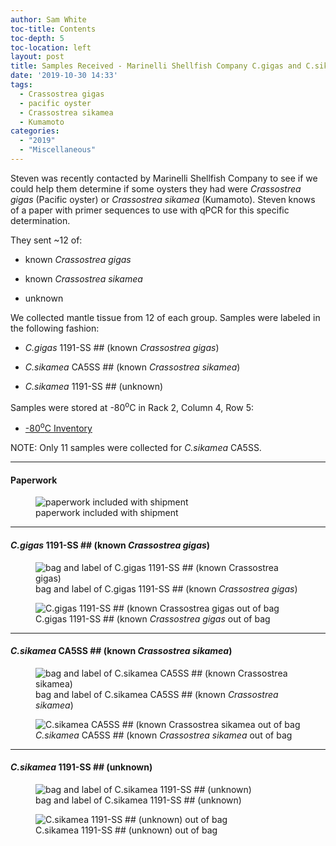 ```yaml
---
author: Sam White
toc-title: Contents
toc-depth: 5
toc-location: left
layout: post
title: Samples Received - Marinelli Shellfish Company C.gigas and C.sikamea Oysters
date: '2019-10-30 14:33'
tags:
  - Crassostrea gigas
  - pacific oyster
  - Crassostrea sikamea
  - Kumamoto
categories:
  - "2019"
  - "Miscellaneous"
---
```

Steven was recently contacted by Marinelli Shellfish Company to see if we could help them determine if some oysters they had were _Crassostrea gigas_ (Pacific oyster) or _Crassostrea sikamea_ (Kumamoto). Steven knows of a paper with primer sequences to use with qPCR for this specific determination.

They sent ~12 of:

- known _Crassostrea gigas_

- known _Crassostrea sikamea_

- unknown

We collected mantle tissue from 12 of each group. Samples were labeled in the following fashion:

- _C.gigas_ 1191-SS ## (known _Crassostrea gigas_)

- _C.sikamea_ CA5SS ## (known _Crassostrea sikamea_)

- _C.sikamea_ 1191-SS ## (unknown)


 Samples were stored at -80<sup>o</sup>C in Rack 2, Column 4, Row 5:

- [-80<sup>o</sup>C Inventory](http://b.link/srlab-80C)

NOTE: Only 11 samples were collected for _C.sikamea_ CA5SS.


---

#### Paperwork

![paperwork included with shipment](https://github.com/RobertsLab/sams-notebook/blob/master/images/20191030_marinelli_shellfish-01.jpg?raw=true)

---

#### _C.gigas_ 1191-SS ## (known _Crassostrea gigas_)

![bag and label of C.gigas 1191-SS ## (known _Crassostrea gigas_)](https://github.com/RobertsLab/sams-notebook/blob/master/images/20191030_marinelli_shellfish-02.jpg?raw=true)

![C.gigas 1191-SS ## (known _Crassostrea gigas_ out of bag](https://github.com/RobertsLab/sams-notebook/blob/master/images/20191030_marinelli_shellfish-06.jpg?raw=true)

---

#### _C.sikamea_ CA5SS ## (known _Crassostrea sikamea_)

![bag and label of C.sikamea CA5SS ## (known _Crassostrea sikamea_)](https://github.com/RobertsLab/sams-notebook/blob/master/images/20191030_marinelli_shellfish-03.jpg?raw=true)

![_C.sikamea_ CA5SS ## (known _Crassostrea sikamea_ out of bag](https://github.com/RobertsLab/sams-notebook/blob/master/images/20191030_marinelli_shellfish-07.jpg?raw=true)

---

#### _C.sikamea_ 1191-SS ## (unknown)


![bag and label of C.sikamea 1191-SS ## (unknown)](https://github.com/RobertsLab/sams-notebook/blob/master/images/20191030_marinelli_shellfish-04.jpg?raw=true)



![C.sikamea 1191-SS ## (unknown) out of bag](https://github.com/RobertsLab/sams-notebook/blob/master/images/20191030_marinelli_shellfish-05.jpg?raw=true)
